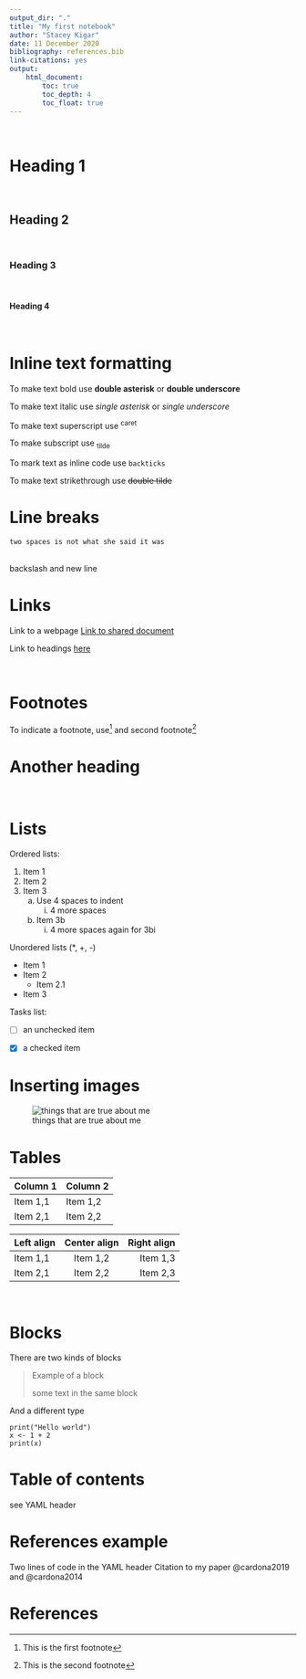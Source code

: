 ```yaml
---
output_dir: "."
title: "My first notebook"
author: "Stacey Kigar"
date: 11 December 2020
bibliography: references.bib
link-citations: yes
output:
    html_document:
        toc: true
        toc_depth: 4
        toc_float: true
---
```


<!-- This is a comment -->

<!-- Headings -->
\

# Heading 1 {#heading1}
\

## Heading 2
\

### Heading 3
\

#### Heading 4
\

# Inline text formatting

To make text bold use **double asterisk** or __double underscore__

To make text italic use *single asterisk* or _single underscore_

To make text superscript use ^caret^

To make subscript use ~tilde~

To mark text as inline code use `backticks`

To make text strikethrough use ~~double tilde~~

# Line breaks

    two spaces is not what she said it was
\
backslash and new line
\


# Links

Link to a webpage [Link to shared document](https://docs.google.com/document/d/1N8gPLlwWvviLO4S4v5DgsZrafEeV2r4IeHu3KHDrWNc/edit#)

Link to headings [here](#heading1)

\

# Footnotes

To indicate a footnote, use[^1] and second footnote[^2]
\


# Another heading

\

# Lists

Ordered lists:

1. Item 1
2. Item 2
3. Item 3
    a. Use 4 spaces to indent
        i. 4 more spaces
    b. Item 3b
        i. 4 more spaces again for 3bi
            
Unordered lists (*, +, -)

* Item 1
* Item 2
    * Item 2.1
* Item 3

Tasks list:

- [ ] an unchecked item

- [x] a checked item

<!-- this will be rendered in github, but is an issue for R to html -->

# Inserting images


![things that are true about me](img/39155871_10217212869738248_1011755365630476288_n.jpg)

# Tables

| Column 1 | Column 2 |
|----------|----------|
| Item 1,1 | Item 1,2 |
| Item 2,1 | Item 2,2 |

| Left align | Center align | Right align |
|:-----------|:------------:|------------:|
| Item 1,1   | Item 1,2     | Item 1,3
| Item 2,1   | Item 2,2     | Item 2,3


\

# Blocks

There are two kinds of blocks

> Example of a block
>
> some text in the same block
\


And a different type
```
print("Hello world")
x <- 1 + 2
print(x)
```

# Table of contents
see YAML header

# References example
Two lines of code in the YAML header
Citation to my paper @cardona2019 and @cardona2014

# References



[^1]: This is the first footnote
[^2]: This is the second footnote
